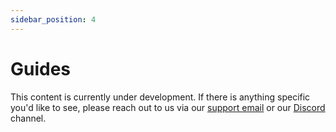 ```yaml
---
sidebar_position: 4
---
```


# Guides

This content is currently under development. If there is anything specific you'd like to see, please reach out to us via our [support email](https://customer.support.eyer.ai/servicedesk/customer/portal/1/create/1) or our [Discord](https://discord.gg/c2nuGEGPs2) channel.